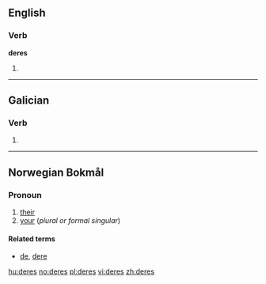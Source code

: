 ==English==

===Verb===
'''deres'''

# {{third-person singular of|[[dere]]}}

----

==Galician==

===Verb===
{{gl-verb-form}}

# {{conjugation of|[[dar#Galician|dar]]||2|s|fut|sub}}

----
==Norwegian Bokmål==

===Pronoun===
{{infl|no|pronoun}}

# [[their]]
# [[your]] (''plural or formal singular'')

====Related terms====
*[[de]], [[dere]]

[[hu:deres]]
[[no:deres]]
[[pl:deres]]
[[vi:deres]]
[[zh:deres]]